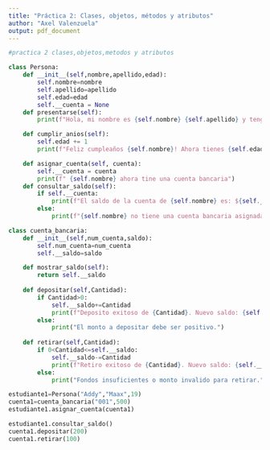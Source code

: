 ---
title: "Práctica 2: Clases, objetos, métodos y atributos"
author: "Axel Valenzuela"
output: pdf_document
---

```{python}
#practica 2 clases,objetos,metodos y atributos

class Persona:
    def __init__(self,nombre,apellido,edad):
        self.nombre=nombre
        self.apellido=apellido
        self.edad=edad
        self.__cuenta = None 
    def presentarse(self):
        print(f"Hola, mi nombre es {self.nombre} {self.apellido} y tengo {self.edad} años.")

    def cumplir_anios(self):
        self.edad += 1
        print(f"Feliz cumpleaños {self.nombre}! Ahora tienes {self.edad} años.")

    def asignar_cuenta(self, cuenta):
        self.__cuenta = cuenta
        print(f" {self.nombre} ahora tine una cuenta bancaria")
    def consultar_saldo(self):
        if self.__cuenta:
            print(f"El saldo de la cuenta de {self.nombre} es: ${self.__cuenta.mostrar_saldo()} ")
        else:
            print(f"{self.nombre} no tiene una cuenta bancaria asignada.")

class cuenta_bancaria:
    def __init__(self,num_cuenta,saldo):
        self.num_cuenta=num_cuenta
        self.__saldo=saldo

    def mostrar_saldo(self):
        return self.__saldo
    
    def depositar(self,Cantidad):
        if Cantidad>0:
            self.__saldo+=Cantidad
            print(f"Deposito exitoso de {Cantidad}. Nuevo saldo: {self.__saldo}")
        else:
            print("El monto a depositar debe ser positivo.")
    
    def retirar(self,Cantidad):
        if 0<Cantidad<=self.__saldo:
            self.__saldo-=Cantidad
            print(f"Retiro exitoso de {Cantidad}. Nuevo saldo: {self.__saldo}")
        else:
            print("Fondos insuficientes o monto invalido para retirar.")

estudiante1=Persona("Addy","Maax",19)
cuenta1=cuenta_bancaria("001",500)
estudiante1.asignar_cuenta(cuenta1)

estudiante1.consultar_saldo()
cuenta1.depositar(200)
cuenta1.retirar(100)
```
